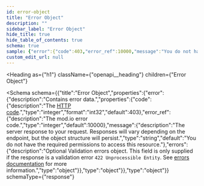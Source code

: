 ```yaml
---
id: error-object
title: "Error Object"
description: ""
sidebar_label: "Error Object"
hide_title: true
hide_table_of_contents: true
schema: true
sample: {"error":{"code":403,"error_ref":10000,"message":"You do not have the required permissions to access this resource.","errors":{}}}
custom_edit_url: null
---
```



<Heading
  as={"h1"}
  className={"openapi__heading"}
  children={"Error Object"}
>
</Heading>





<Schema
  schema={{"title":"Error Object","properties":{"error":{"description":"Contains error data.","properties":{"code":{"description":"The [HTTP code](/restapi/docs/response-codes).","type":"integer","format":"int32","default":403},"error_ref":{"description":"The mod.io error code.","type":"integer","default":10000},"message":{"description":"The server response to your request. Responses will vary depending on the endpoint, but the object structure will persist.","type":"string","default":"You do not have the required permissions to access this resource."},"errors":{"description":"Optional Validation errors object. This field is only supplied if the response is a validation error `422 Unprocessible Entity`. See [errors documentation](/restapi/docs/errors) for more information.","type":"object"}},"type":"object"}},"type":"object"}}
  schemaType={"response"}
>
  
</Schema>
            